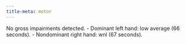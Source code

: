 ```yaml
---
title-meta: motor
---
```


<!-- ### Motor -->

No gross impairments detected.
- Dominant left hand: low average (66 seconds).
- Nondominant right hand: wnl (67 seconds).
